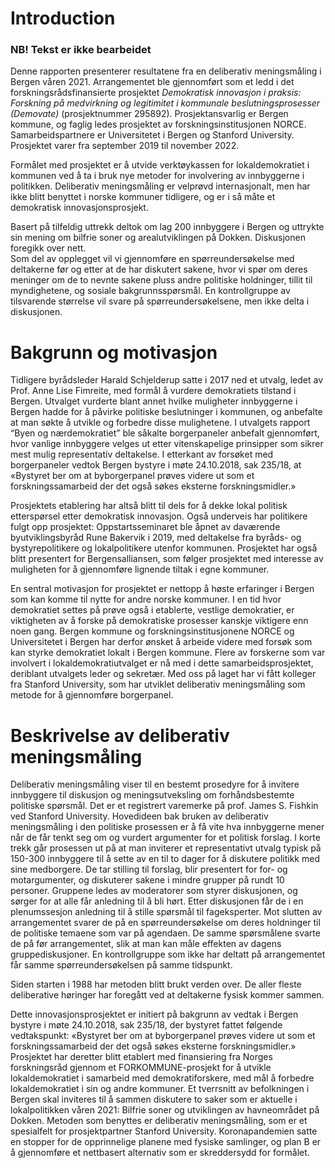 # Introduction {#intro}

### NB! Tekst er ikke bearbeidet 
Denne rapporten presenterer resultatene fra en deliberativ meningsmåling i Bergen våren 2021.
Arrangementet ble gjennomført som et ledd i det forskningsrådsfinansierte prosjektet *Demokratisk innovasjon i praksis: Forskning på medvirkning og legitimitet i kommunale beslutningsprosesser (Demovate)* (prosjektnummer 295892). 
Prosjektansvarlig er Bergen kommune, og faglig ledes prosjektet av forskningsinstitusjonen NORCE.  
Samarbeidspartnere er Universitetet i Bergen og Stanford University. 
Prosjektet varer fra september 2019 til november 2022.

Formålet med prosjektet er å utvide verktøykassen for lokaldemokratiet i kommunen ved å ta i bruk nye metoder for involvering av innbyggerne i politikken.
Deliberativ meningsmåling er velprøvd internasjonalt, men har ikke blitt benyttet i norske kommuner tidligere, og er i så måte et demokratisk innovasjonsprosjekt. 

Basert på tilfeldig uttrekk deltok om lag 200 innbyggere i Bergen og uttrykte sin mening om bilfrie soner og arealutviklingen på Dokken.
Diskusjonen foregikk over nett.    
Som del av opplegget vil vi gjennomføre en spørreundersøkelse med deltakerne før og etter at de har diskutert sakene, hvor vi spør om deres meninger om de to nevnte sakene pluss andre politiske holdninger, tillit til myndighetene, og sosiale bakgrunnsspørsmål. 
En kontrollgruppe av tilsvarende størrelse vil svare på spørreundersøkelsene, men ikke delta i diskusjonen.

# Bakgrunn og motivasjon
Tidligere byrådsleder Harald Schjelderup satte i 2017 ned et utvalg, ledet av Prof. Anne Lise Fimreite, med formål å vurdere demokratiets tilstand i Bergen. 
Utvalget vurderte blant annet hvilke muligheter innbyggerne i Bergen hadde for å påvirke politiske beslutninger i kommunen, og anbefalte at man søkte å utvikle og forbedre disse mulighetene. 
I utvalgets rapport “Byen og nærdemokratiet” ble såkalte borgerpaneler anbefalt gjennomført, hvor vanlige innbyggere velges ut etter vitenskapelige prinsipper som sikrer mest mulig representativ deltakelse. 
I etterkant av forsøket med borgerpaneler vedtok Bergen bystyre i møte 24.10.2018, sak 235/18, at «Bystyret ber om at byborgerpanel prøves videre ut som et forskningssamarbeid der det også søkes eksterne forskningsmidler.» 

Prosjektets etablering har altså blitt til dels for å dekke lokal politisk etterspørsel etter demokratisk innovasjon. 
Også underveis har politikere fulgt opp prosjektet:
Oppstartsseminaret ble åpnet av daværende byutviklingsbyråd Rune Bakervik i 2019, med deltakelse fra byråds- og bystyrepolitikere og lokalpolitikere utenfor kommunen. 
Prosjektet har også blitt presentert for Bergensalliansen, som følger prosjektet med interesse av muligheten for å gjennomføre lignende tiltak i egne kommuner. 

En sentral motivasjon for prosjektet er nettopp å høste erfaringer i Bergen som kan komme til nytte for andre norske kommuner.
I en tid hvor demokratiet settes på prøve også i etablerte, vestlige demokratier, er viktigheten av å forske på demokratiske prosesser kanskje viktigere enn noen gang. 
Bergen kommune og forskningsinstitusjonene NORCE og Universitetet i Bergen har derfor ønsket å arbeide videre med forsøk som kan styrke demokratiet lokalt i Bergen kommune.
Flere av forskerne som var involvert i lokaldemokratiutvalget er nå med i dette samarbeidsprosjektet, deriblant utvalgets leder og sekretær. 
Med oss på laget har vi fått kolleger fra Stanford University, som har utviklet deliberativ meningsmåling som metode for å gjennomføre borgerpanel.

# Beskrivelse av deliberativ meningsmåling
Deliberativ meningsmåling viser til en bestemt prosedyre for å invitere innbyggere til diskusjon og meningsutveksling om forhåndsbestemte politiske spørsmål. 
Det er et registrert varemerke på prof. James S. Fishkin ved Stanford University. 
Hovedideen bak bruken av deliberativ meningsmåling i den politiske prosessen er å få vite hva innbyggerne mener når de får tenkt seg om og vurdert argumenter for et politisk forslag.
I korte trekk går prosessen ut på at man inviterer et representativt utvalg typisk på 150-300 innbyggere til å sette av en til to dager for å diskutere politikk med sine medborgere. 
De tar stilling til forslag, blir presentert for for- og motargumenter, og diskuterer sakene i mindre grupper på rundt 10 personer. 
Gruppene ledes av moderatorer som styrer diskusjonen, og sørger for at alle får anledning til å bli hørt.
Etter diskusjonen får de i en plenumssesjon anledning til å stille spørsmål til fageksperter. 
Mot slutten av arrangementet svarer de på en spørreundersøkelse om deres holdninger til de politiske temaene som var på agendaen.
De samme spørsmålene svarte de på før arrangementet, slik at man kan måle effekten av dagens gruppediskusjoner. 
En kontrollgruppe som ikke har deltatt på arrangementet får samme spørreundersøkelsen på samme tidspunkt.

Siden starten i 1988 har metoden blitt brukt verden over. 
De aller fleste deliberative høringer har foregått ved at deltakerne fysisk kommer sammen. 

Dette innovasjonsprosjektet  er initiert på bakgrunn av vedtak i Bergen bystyre i møte 24.10.2018, sak 235/18, der bystyret fattet følgende vedtakspunkt: 
«Bystyret ber om at byborgerpanel prøves videre ut som et forskningssamarbeid der det også søkes eksterne forskningsmidler.» 
Prosjektet har deretter blitt etablert med finansiering fra Norges forskningsråd gjennom et FORKOMMUNE-prosjekt for å utvikle lokaldemokratiet i samarbeid med demokratiforskere, med mål å forbedre lokaldemokratiet i sin og andre kommuner. 
Et tverrsnitt av befolkningen i Bergen skal inviteres til å sammen diskutere to saker som er aktuelle i lokalpolitikken våren 2021: 
Bilfrie soner og utviklingen av havneområdet på Dokken. 
Metoden som benyttes er deliberativ meningsmåling, som er et spesialfelt for prosjektpartner Stanford University. 
Koronapandemien satte en stopper for de opprinnelige planene med fysiske samlinger, og plan B er å gjennomføre et nettbasert alternativ som er skreddersydd for formålet. 

